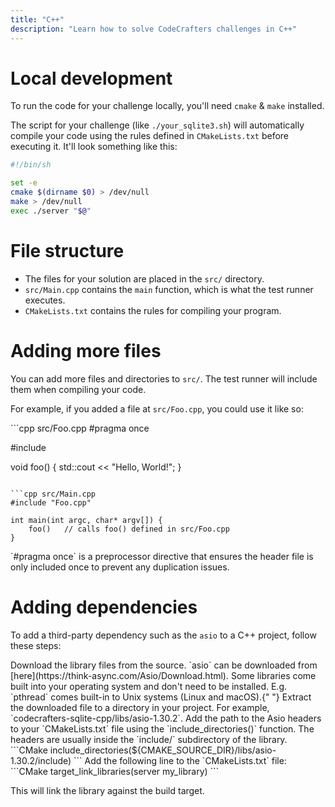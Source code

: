 ```yaml
---
title: "C++"
description: "Learn how to solve CodeCrafters challenges in C++"
---
```


# Local development

To run the code for your challenge locally, you'll need `cmake` & `make` installed.

The script for your challenge (like `./your_sqlite3.sh`) will automatically compile your code using the rules defined in `CMakeLists.txt` before executing it. It'll
look something like this:

```sh
#!/bin/sh

set -e
cmake $(dirname $0) > /dev/null
make > /dev/null
exec ./server "$@"
```

# File structure

- The files for your solution are placed in the `src/` directory.
- `src/Main.cpp` contains the `main` function, which is what the test runner executes.
- `CMakeLists.txt` contains the rules for compiling your program.

# Adding more files

You can add more files and directories to `src/`. The test runner will include them when compiling your code.

For example, if you added a file at `src/Foo.cpp`, you could use it like so:

<CodeGroup>
```cpp src/Foo.cpp
#pragma once

#include <iostream>

void foo() {
std::cout << "Hello, World!";
}

````

```cpp src/Main.cpp
#include "Foo.cpp"

int main(int argc, char* argv[]) {
    foo()   // calls foo() defined in src/Foo.cpp
}
````

</CodeGroup>

<Note>
  `#pragma once` is a preprocessor directive that ensures the header file is
  only included once to prevent any duplication issues.
</Note>

# Adding dependencies

To add a third-party dependency such as the `asio` to a C++ project, follow these steps:

<Steps>
  <Step title="Download the library">
    Download the library files from the source. `asio` can be downloaded from [here](https://think-async.com/Asio/Download.html).
    <Note>
      Some libraries come built into your operating system and don't need to be
      installed. E.g. `pthread` comes built-in to Unix systems (Linux and
      macOS).{" "}
    </Note>
  </Step>
  <Step title="Extract the library">Extract the downloaded file to a directory in your project. For example, `codecrafters-sqlite-cpp/libs/asio-1.30.2`.</Step>
  <Step title="Update your Include Path">
 Add the path to the Asio headers to your `CMakeLists.txt` file using the `include_directories()` function. The headers are usually inside the `include/` subdirectory of the library.
```CMake
include_directories(${CMAKE_SOURCE_DIR}/libs/asio-1.30.2/include)
```
  </Step>
  <Step title="Link against the library (Only required for non-header-only libraries)">
    Add the following line to the `CMakeLists.txt` file:
```CMake
target_link_libraries(server my_library)
```

This will link the library against the build target.

  </Step>
</Steps>
